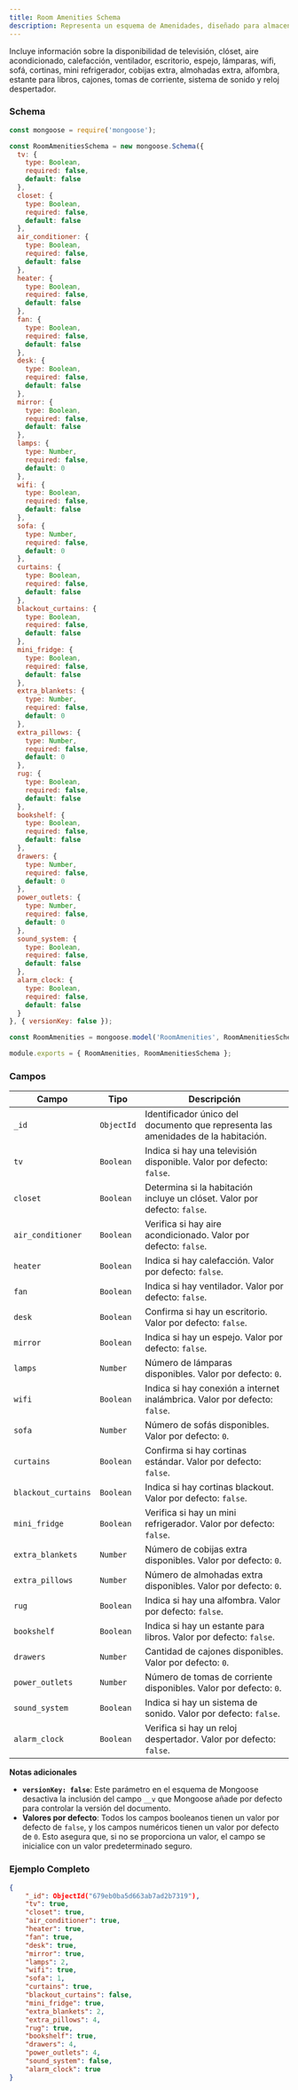 ```yaml
---
title: Room Amenities Schema
description: Representa un esquema de Amenidades, diseñado para almacenar información detallada sobre los servicios y características de una habitación en una propiedad.
---
```


Incluye información sobre la disponibilidad de televisión, clóset, aire acondicionado, calefacción, ventilador, escritorio, espejo, lámparas, wifi, sofá, cortinas, mini refrigerador, cobijas extra, almohadas extra, alfombra, estante para libros, cajones, tomas de corriente, sistema de sonido y reloj despertador.

### Schema

```javascript
const mongoose = require('mongoose');

const RoomAmenitiesSchema = new mongoose.Schema({
  tv: { 
    type: Boolean, 
    required: false,
    default: false 
  },
  closet: { 
    type: Boolean, 
    required: false,
    default: false 
  },
  air_conditioner: { 
    type: Boolean, 
    required: false,
    default: false 
  },
  heater: { 
    type: Boolean, 
    required: false,
    default: false 
  },
  fan: { 
    type: Boolean, 
    required: false,
    default: false 
  },
  desk: { 
    type: Boolean, 
    required: false,
    default: false 
  },
  mirror: { 
    type: Boolean, 
    required: false,
    default: false 
  },
  lamps: { 
    type: Number, 
    required: false,
    default: 0 
  },
  wifi: { 
    type: Boolean, 
    required: false,
    default: false 
  },
  sofa: { 
    type: Number, 
    required: false,
    default: 0 
  },
  curtains: { 
    type: Boolean, 
    required: false,
    default: false 
  },
  blackout_curtains: { 
    type: Boolean, 
    required: false,
    default: false 
  },
  mini_fridge: { 
    type: Boolean, 
    required: false,
    default: false 
  },
  extra_blankets: { 
    type: Number, 
    required: false,
    default: 0 
  },
  extra_pillows: { 
    type: Number, 
    required: false,
    default: 0 
  },
  rug: { 
    type: Boolean, 
    required: false,
    default: false 
  },
  bookshelf: { 
    type: Boolean, 
    required: false,
    default: false 
  },
  drawers: { 
    type: Number, 
    required: false,
    default: 0 
  },
  power_outlets: { 
    type: Number, 
    required: false,
    default: 0 
  },
  sound_system: { 
    type: Boolean, 
    required: false,
    default: false 
  },
  alarm_clock: { 
    type: Boolean, 
    required: false,
    default: false 
  }
}, { versionKey: false });

const RoomAmenities = mongoose.model('RoomAmenities', RoomAmenitiesSchema);

module.exports = { RoomAmenities, RoomAmenitiesSchema };
```

### Campos

| Campo              | Tipo         | Descripción                                                                 |
|--------------------|--------------|-----------------------------------------------------------------------------|
| `_id`              | `ObjectId`   | Identificador único del documento que representa las amenidades de la habitación. |
| `tv`               | `Boolean`    | Indica si hay una televisión disponible. Valor por defecto: `false`.       |
| `closet`           | `Boolean`    | Determina si la habitación incluye un clóset. Valor por defecto: `false`.   |
| `air_conditioner`  | `Boolean`    | Verifica si hay aire acondicionado. Valor por defecto: `false`.             |
| `heater`           | `Boolean`    | Indica si hay calefacción. Valor por defecto: `false`.                      |
| `fan`              | `Boolean`    | Indica si hay ventilador. Valor por defecto: `false`.                       |
| `desk`             | `Boolean`    | Confirma si hay un escritorio. Valor por defecto: `false`.                  |
| `mirror`           | `Boolean`    | Indica si hay un espejo. Valor por defecto: `false`.                        |
| `lamps`            | `Number`     | Número de lámparas disponibles. Valor por defecto: `0`.                     |
| `wifi`             | `Boolean`    | Indica si hay conexión a internet inalámbrica. Valor por defecto: `false`.  |
| `sofa`             | `Number`     | Número de sofás disponibles. Valor por defecto: `0`.                        |
| `curtains`         | `Boolean`    | Confirma si hay cortinas estándar. Valor por defecto: `false`.              |
| `blackout_curtains`| `Boolean`    | Indica si hay cortinas blackout. Valor por defecto: `false`.                |
| `mini_fridge`      | `Boolean`    | Verifica si hay un mini refrigerador. Valor por defecto: `false`.           |
| `extra_blankets`   | `Number`     | Número de cobijas extra disponibles. Valor por defecto: `0`.                |
| `extra_pillows`    | `Number`     | Número de almohadas extra disponibles. Valor por defecto: `0`.              |
| `rug`              | `Boolean`    | Indica si hay una alfombra. Valor por defecto: `false`.                     |
| `bookshelf`        | `Boolean`    | Indica si hay un estante para libros. Valor por defecto: `false`.           |
| `drawers`          | `Number`     | Cantidad de cajones disponibles. Valor por defecto: `0`.                    |
| `power_outlets`    | `Number`     | Número de tomas de corriente disponibles. Valor por defecto: `0`.           |
| `sound_system`     | `Boolean`    | Indica si hay un sistema de sonido. Valor por defecto: `false`.             |
| `alarm_clock`      | `Boolean`    | Verifica si hay un reloj despertador. Valor por defecto: `false`.           |

**Notas adicionales**

- **`versionKey: false`**: Este parámetro en el esquema de Mongoose desactiva la inclusión del campo `__v` que Mongoose añade por defecto para controlar la versión del documento.
- **Valores por defecto**: Todos los campos booleanos tienen un valor por defecto de `false`, y los campos numéricos tienen un valor por defecto de `0`. Esto asegura que, si no se proporciona un valor, el campo se inicialice con un valor predeterminado seguro.

### Ejemplo Completo

```json
{
    "_id": ObjectId("679eb0ba5d663ab7ad2b7319"),
    "tv": true,
    "closet": true,
    "air_conditioner": true,
    "heater": true,
    "fan": true,
    "desk": true,
    "mirror": true,
    "lamps": 2,
    "wifi": true,
    "sofa": 1,
    "curtains": true,
    "blackout_curtains": false,
    "mini_fridge": true,
    "extra_blankets": 2,
    "extra_pillows": 4,
    "rug": true,
    "bookshelf": true,
    "drawers": 4,
    "power_outlets": 4,
    "sound_system": false,
    "alarm_clock": true
}
```
